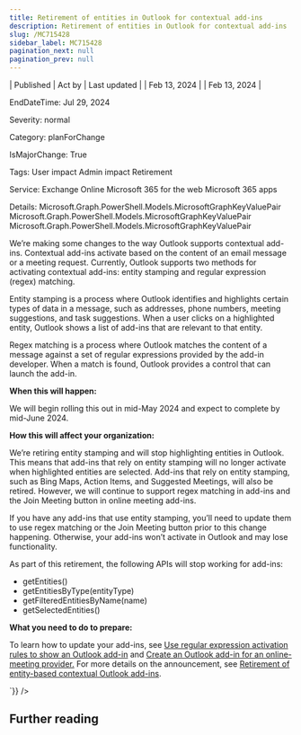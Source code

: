 ```yaml
---
title: Retirement of entities in Outlook for contextual add-ins
description: Retirement of entities in Outlook for contextual add-ins
slug: /MC715428
sidebar_label: MC715428
pagination_next: null
pagination_prev: null
---
```



| Published | Act by | Last updated |
| Feb 13, 2024 |  | Feb 13, 2024 |

EndDateTime: Jul 29, 2024

Severity: normal

Category: planForChange

IsMajorChange: True

Tags: User impact Admin impact Retirement

Service: Exchange Online Microsoft 365 for the web Microsoft 365 apps

Details: Microsoft.Graph.PowerShell.Models.MicrosoftGraphKeyValuePair Microsoft.Graph.PowerShell.Models.MicrosoftGraphKeyValuePair Microsoft.Graph.PowerShell.Models.MicrosoftGraphKeyValuePair

<div dangerouslySetInnerHTML={{__html:`
<p>We’re making some changes to the way Outlook supports contextual add-ins. Contextual add-ins activate based on the content of an email message or a meeting request. Currently, Outlook supports two methods for activating contextual add-ins: entity stamping and regular expression (regex) matching. </p><p>Entity stamping is a process where Outlook identifies and highlights certain types of data in a message, such as addresses, phone numbers, meeting suggestions, and task suggestions. When a user clicks on a highlighted entity, Outlook shows a list of add-ins that are relevant to that entity. </p><p>Regex matching is a process where Outlook matches the content of a message against a set of regular expressions provided by the add-in developer. When a match is found, Outlook provides a control that can launch the add-in.</p><p><b>When this will happen:</b></p><p>We will begin rolling this out in mid-May 2024 and expect to complete by mid-June 2024.</p><p> </p><p><b>How this will affect your organization:</b><br></p><p>We’re retiring entity stamping and will stop highlighting entities in Outlook. This means that add-ins that rely on entity stamping will no longer activate when highlighted entities are selected. Add-ins that rely on entity stamping, such as Bing Maps, Action Items, and Suggested Meetings, will also be retired. However, we will continue to support regex matching in add-ins and the Join Meeting button in online meeting add-ins.</p><p>If you have any add-ins that use entity stamping, you’ll need to update them to use regex matching or the Join Meeting button prior to this change happening. Otherwise, your add-ins won’t activate in Outlook and may lose functionality.</p><p>As part of this retirement, the following APIs will stop working for add-ins:</p><ul><li>getEntities()</li><li>getEntitiesByType(entityType)&nbsp;</li><li>getFilteredEntitiesByName(name)&nbsp;</li><li>getSelectedEntities()&nbsp;</li></ul><p><b>What you need to do to prepare:</b></p><p>To learn how to update your add-ins, see <a href="https://learn.microsoft.com/office/dev/add-ins/outlook/use-regular-expressions-to-show-an-outlook-add-in" target="_blank">Use regular expression activation rules to show an Outlook add-in</a> and <a href="https://learn.microsoft.com/office/dev/add-ins/outlook/online-meeting?tabs=non-mobile" target="_blank">Create an Outlook add-in for an online-meeting provider.</a> For more details on the announcement, see <a href="https://devblogs.microsoft.com/microsoft365dev/retirement-of-entity-based-contextual-outlook-add-ins/" target="_blank">Retirement of entity-based contextual Outlook add-ins</a>.</p><p>
</p>
`}} />

## Further reading
